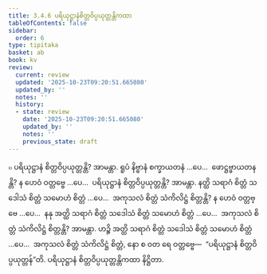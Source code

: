 ```yaml
---
title: 3.4.6 ပရိယုဋ္ဌာနံစိတ္တဝိပ္ပယုတ္တန္တိကထာ
tableOfContents: false
sidebar:
  order: 6
type: tipitaka
basket: ab
book: kv
review:
  current: review
  updated: '2025-10-23T09:20:51.665080'
  updated_by: ''
  notes: ''
  history:
  - state: review
    date: '2025-10-23T09:20:51.665080'
    updated_by: ''
    notes: ''
    previous_state: draft
---
```



<ReviewStatus review={frontmatter.review} showDetails={true} />

<HypothesisAnnotation frontmatter={frontmatter} />

<DynamicBreadcrumb />

<Division number="702" book="kv" e="ch" v="32" p="363">

<Paragraph number="2251" book="kv">
๐ ပရိယုဋ္ဌာနံ စိတ္တဝိပ္ပယုတ္တန္တိ? အာမန္တာ. ရူပံ နိဗ္ဗာနံ စက္ခာယတနံ …ပေ…  ဖောဋ္ဌဗ္ဗာယတနန္တိ? န ဟေဝံ ဝတ္တဗ္ဗေ …ပေ…  ပရိယုဋ္ဌာနံ စိတ္တဝိပ္ပယုတ္တန္တိ? အာမန္တာ. နတ္ထိ သရာဂံ စိတ္တံ သဒေါသံ စိတ္တံ သမောဟံ စိတ္တံ …ပေ…  အကုသလံ စိတ္တံ သံကိလိဋ္ဌံ စိတ္တန္တိ? န ဟေဝံ ဝတ္တဗ္ဗေ …ပေ…  နနု အတ္ထိ သရာဂံ စိတ္တံ သဒေါသံ စိတ္တံ သမောဟံ စိတ္တံ …ပေ…  အကုသလံ စိတ္တံ သံကိလိဋ္ဌံ စိတ္တန္တိ? အာမန္တာ. ဟဉ္စိ အတ္ထိ သရာဂံ စိတ္တံ သဒေါသံ စိတ္တံ သမောဟံ စိတ္တံ …ပေ…  အကုသလံ စိတ္တံ သံကိလိဋ္ဌံ စိတ္တံ, နော စ ဝတ ရေ ဝတ္တဗ္ဗေ—  “ပရိယုဋ္ဌာနံ စိတ္တဝိပ္ပယုတ္တန်”တိ.

</Paragraph>
</Division>

<Paragraph number="2252" type="center" book="kv">
ပရိယုဋ္ဌာနံ စိတ္တဝိပ္ပယုတ္တန္တိကထာ နိဋ္ဌိတာ.
</Paragraph>